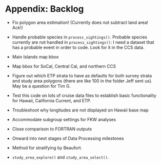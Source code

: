 # Appendix: Backlog {#backlog}

- Fix polygon area estimation! (Currently does not subtract land area! Ack!)  

- Handle probable species in `process_sightings()`. Probable species currently are not handled in `process_sightings()`: I need a dataset that has a probable event in order to code. Look for it in the CCS data.  

- Main Islands map bbox  

- Map bbox for SoCal, Central Cal, and northern CCS  

- Figure out which ETP strata to have as defaults for both survey strata and study area polygons (there are like 100 in the folder Jeff sent us).  May be a question for Tim G.  

- Test this code on lots of cruise data files to establish basic functionality for Hawaii, California Current, and ETP.   
- Troubleshoot why longitudes are not displayed on Hawaii base map

- Accommodate subgroup settings for FKW analyses

- Close comparison to FORTRAN outputs  

- Onward into next stages of Data Processing milestones 

- Method for stratifying by Beaufort.  

- `study_area_explore()` and `study_area_select()`.  


